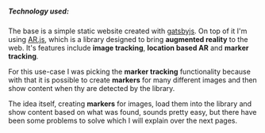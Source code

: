 ##### Technology used:
The base is a simple static website created with [gatsbyjs](https://www.gatsbyjs.com/).
On top of it I'm using [AR.js](https://ar-js-org.github.io/AR.js-Docs/), which is a library
designed to bring **augmented reality** to the web. It's features include **image tracking**,
**location based AR** and **marker tracking**.

For this use-case I was picking the **marker tracking** functionality because with that it is possible
to create **markers** for many different images and then show content when thy are detected by the
library.

The idea itself, creating **markers** for images, load them into the library and show content based on
what was found, sounds pretty easy, but there have been some problems to solve which I will explain
over the next pages.
